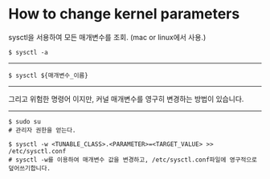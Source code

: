# How to change kernel parameters
sysctl을 서용하여 모든 매개변수를 조회. (mac or linux에서 사용.)

```shell
$ sysctl -a
```
---
```shell
$ sysctl ${매개변수_이름}
```
---

그리고 위험한 명령어 이지만, 커널 매개변수를 영구히 변경하는 방법이 있습니다.

---

```shell
$ sudo su
# 관리자 권한을 얻는다.

$ sysctl -w <TUNABLE_CLASS>.<PARAMETER>=<TARGET_VALUE> >> /etc/sysctl.conf
# sysctl -w를 이용하여 매개변수 값을 변경하고, /etc/sysctl.conf파일에 영구적으로 덮어쓰기합니다.
```
